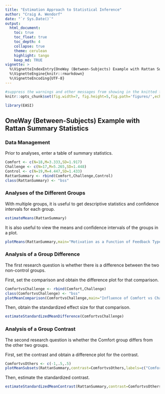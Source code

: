 ```yaml
---
title: "Estimation Approach to Statistical Inference"
author: "Craig A. Wendorf"
date: "`r Sys.Date()`"
output:
  html_document:
    toc: true
    toc_float: true
    toc_depth: 4
    collapse: true
    theme: cerulean
    highlight: tango
    keep_md: TRUE
vignette: >
  %\VignetteIndexEntry{OneWay (Between-Subjects) Example with Rattan Summary Statistics}
  %\VignetteEngine{knitr::rmarkdown}
  %\VignetteEncoding{UTF-8}
---
```


```r
#suppress the warnings and other messages from showing in the knitted file.
knitr::opts_chunk$set(fig.width=7, fig.height=5,fig.path='figures/',echo=TRUE,warning=FALSE,message=FALSE)
```

```r
library(EASI)
```

## OneWay (Between-Subjects) Example with Rattan Summary Statistics

### Data Management

Prior to analyses, enter a table of summary statistics.

```r
Comfort <- c(N=18,M=3.333,SD=1.917)
Challenge <- c(N=17,M=5.265,SD=1.448)
Control <- c(N=19,M=4.447,SD=1.433)
RattanSummary <- rbind(Comfort,Challenge,Control)
class(RattanSummary) <- "bss"
```

### Analyses of the Different Groups

With multiple groups, it is useful to get descriptive statistics and confidence intervals for each group.

```r
estimateMeans(RattanSummary)
```

It is also useful to view the means and confidence intervals of the groups in a plot.

```r
plotMeans(RattanSummary,main="Motivation as a Function of Feedback Type",ylab="Motivation")
```

### Analysis of a Group Difference

The first research question is whether there is a difference between the two non-control groups.

First, set the comparison and obtain the difference plot for that comparison.

```r
ComfortvsChallenge <- rbind(Comfort,Challenge)
class(ComfortvsChallenge) <- "bss"
plotMeanComparison(ComfortvsChallenge,main="Influence of Comfort vs Challenge Feedback on Motivation",ylab="Motivation")
```

Then, obtain the standardized effect size for that comparison.

```r
estimateStandardizedMeanDifference(ComfortvsChallenge)
```

### Analysis of a Group Contrast

The second research question is whether the Comfort group differs from the other two groups.

First, set the contrast and obtain a difference plot for the contrast.

```r
ComfortvsOthers <- c(-1,.5,.5)
plotMeanSubsets(RattanSummary,contrast=ComfortvsOthers,labels=c("Comfort","Others"),main="Influence of Comfort Feedback vs Other Types of Feedback on Motivation",ylab="Motivation")
```

Then, estimate the standardized contrast.

```r
estimateStandardizedMeanContrast(RattanSummary,contrast=ComfortvsOthers)
```
